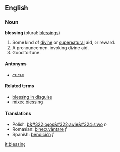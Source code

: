 ==English==

===Noun===
'''blessing''' (plural: [[blessings]])

#Some kind of [[divine]] or [[supernatural]] aid, or reward.
#A pronouncement invoking divine aid.
#Good fortune.

====Antonyms====
*[[curse]]

====Related terms====
*[[blessing in disguise]]
*[[mixed blessing]]

====Translations====
*Polish: [[b&#322;ogos&#322;awie&#324;stwo]] ''n''
*Romanian: [[binecuvântare]] ''f''
*Spanish: [[bendición]] ''f''

[[it:blessing]]